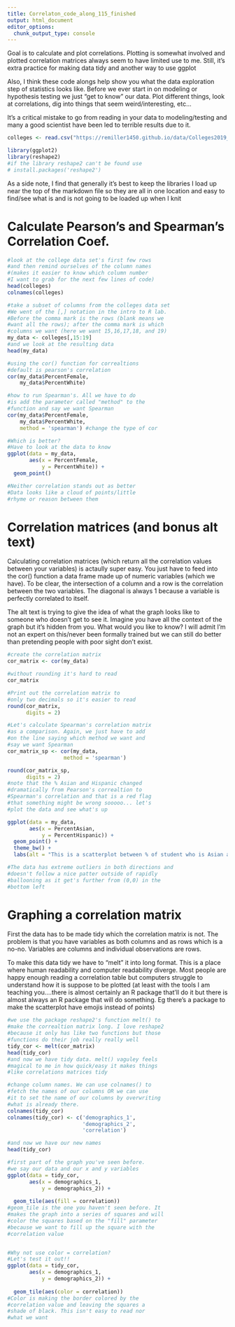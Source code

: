 ```yaml
---
title: Correlaton_code_along_115_finished
output: html_document
editor_options: 
  chunk_output_type: console
---
```

Goal is to calculate and plot correlations. Plotting is somewhat involved and plotted correlation matrices always seem to have limited use to me. Still, it's extra practice for making data tidy and another way to use ggplot

Also, I think these code alongs help show you what the data exploration step of statistics looks like. Before we ever start in on modeling or hypothesis testing we just "get to know" our data. Plot different things, look at correlations, dig into things that seem weird/interesting, etc...

It's a critical mistake to go from reading in your data to modeling/testing and many a good scientist have been led to terrible results due to it.

```r
colleges <- read.csv("https://remiller1450.github.io/data/Colleges2019_Complete.csv")

library(ggplot2)
library(reshape2)
#if the library reshape2 can't be found use
# install.packages('reshape2')
```
As a side note, I find that generally it's best to keep the libraries I load up near the top of the markdown file so they are all in one location and easy to find/see what is and is not going to be loaded up when I knit


# Calculate Pearson's and Spearman's Correlation Coef.

```r
#look at the college data set's first few rows
#and then remind ourselves of the column names
#(makes it easier to know which column number
#I want to grab for the next few lines of code)
head(colleges)
colnames(colleges)

#take a subset of columns from the colleges data set
#We went of the [,] notation in the intro to R lab.
#Before the comma mark is the rows (blank means we
#want all the rows); after the comma mark is which
#columns we want (here we want 15,16,17,18, and 19)
my_data <- colleges[,15:19]
#and we look at the resulting data
head(my_data)

#using the cor() function for correaltions
#default is pearson's correlation
cor(my_data$PercentFemale,
    my_data$PercentWhite)

#how to run Spearman's. All we have to do
#is add the parameter called "method" to the
#function and say we want Spearman
cor(my_data$PercentFemale,
    my_data$PercentWhite,
    method = 'spearman') #change the type of cor

#Which is better? 
#Have to look at the data to know
ggplot(data = my_data,
       aes(x = PercentFemale,
           y = PercentWhite)) +
  geom_point()

#Neither correlation stands out as better
#Data looks like a cloud of points/little 
#rhyme or reason between them
```



# Correlation matrices (and bonus alt text)

Calculating correlation matrices (which return all the correlation values between your variables) is actaully super easy. You just have to feed into the cor() function a data frame made up of numeric variables (which we have). To be clear, the intersection of a column and a row is the correlation between the two variables. The diagonal is always 1 because a variable is perfectly correlated to itself.

The alt text is trying to give the idea of what the graph looks like to someone who doesn't get to see it. Imagine you have all the context of the graph but it's hidden from you. What would you like to know? I will admit I'm not an expert on this/never been formally trained but we can still do better than pretending people with poor sight don't exist.

```r
#create the correlation matrix
cor_matrix <- cor(my_data)

#without rounding it's hard to read
cor_matrix

#Print out the correlation matrix to
#only two decimals so it's easier to read
round(cor_matrix,
      digits = 2)

#Let's calculate Spearman's correlation matrix
#as a comparison. Again, we just have to add
#on the line saying which method we want and 
#say we want Spearman
cor_matrix_sp <- cor(my_data, 
                  method = 'spearman')

round(cor_matrix_sp,
      digits = 2)
#note that the % Asian and Hispanic changed 
#dramatically from Pearson's correaltion to  
#Spearman's correlation and that is a red flag
#that something might be wrong sooooo... let's
#plot the data and see what's up

ggplot(data = my_data,
       aes(x = PercentAsian,
           y = PercentHispanic)) +
  geom_point() +
  theme_bw() +
  labs(alt = "This is a scatterplot between % of student who is Asian and who is Hispanic. It's postitive in the lower left and weakly correlated. The data spreads out as you go right/up. There are extreme outliers for both percent of Asian students (eg 40% Asian, 12% Hispanic and 2% Asian and 85% hispanic). No real overaching pattern although most of the data is concentrated in the lower left hand side starting near (0,0) and balloons outwards vaguely like a megaphone") 

#The data has extreme outliers in both directions and
#doesn't follow a nice patter outside of rapidly 
#ballooning as it get's further from (0,0) in the 
#bottom left
```

# Graphing a correlation matrix

First the data has to be made tidy which the correlation matrix is not. The problem is that you have variables as both columns and as rows which is a no-no. Variables are columns and individual observations are rows. 

To make this data tidy we have to "melt" it into long format. This is a place where human readability and computer readability diverge. Most people are happy enough reading a correlation table but computers struggle to understand how it is suppose to be plotted (at least with the tools I am teaching you....there is almost certainly an R package that'll do it but there is almost always an R package that will do something. Eg there's a package to make the scatterplot have emojis instead of points)
```r
#we use the package reshape2's function melt() to
#make the correaltion matrix long. I love reshape2
#because it only has like two functions but those
#functions do their job really really well
tidy_cor <- melt(cor_matrix)
head(tidy_cor)
#and now we have tidy data. melt() vaguley feels
#magical to me in how quick/easy it makes things
#like correlations matrices tidy

#change column names. We can use colnames() to
#fetch the names of our columns OR we can use
#it to set the name of our columns by overwriting
#what is already there. 
colnames(tidy_cor)
colnames(tidy_cor) <- c('demographics_1',
                        'demographics_2',
                        'correlation')

#and now we have our new names
head(tidy_cor)

#first part of the graph you've seen before.
#we say our data and our x and y variables
ggplot(data = tidy_cor,
       aes(x = demographics_1,
           y = demographics_2)) +
  
  geom_tile(aes(fill = correlation))
#geom_tile is the one you haven't seen before. It
#makes the graph into a series of squares and will
#color the squares based on the "fill" parameter
#because we want to fill up the square with the
#correlation value


#Why not use color = correlation?
#Let's test it out!!
ggplot(data = tidy_cor,
       aes(x = demographics_1,
           y = demographics_2)) +
  
  geom_tile(aes(color = correlation))
#Color is making the border colored by the 
#correlation value and leaving the squares a
#shade of black. This isn't easy to read nor 
#what we want
```